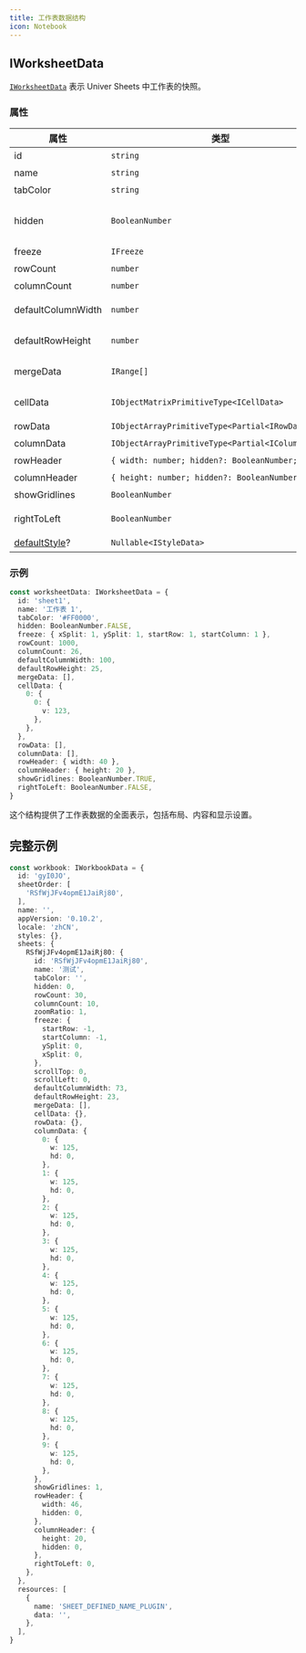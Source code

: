 ```yaml
---
title: 工作表数据结构
icon: Notebook
---
```


## IWorksheetData

[`IWorksheetData`](https://reference.univer.ai/zh-CN/interfaces/IWorksheetData) 表示 Univer Sheets 中工作表的快照。

### 属性

| 属性 | 类型 | 描述 |
|----------|------|-------------|
| id | `string` | 工作表的唯一标识符。 |
| name | `string` | 工作表的名称。 |
| tabColor | `string` | 工作表标签的颜色。 |
| hidden | `BooleanNumber` | 工作表是否隐藏。默认值：`BooleanNumber.FALSE`。 |
| freeze | `IFreeze` | 冻结窗格设置。 |
| rowCount | `number` | 总行数。 |
| columnCount | `number` | 总列数。 |
| defaultColumnWidth | `number` | 列的默认宽度，单位 `px`。 |
| defaultRowHeight | `number` | 行的默认高度，单位 `px`。 |
| mergeData | `IRange[]` | 合并单元格范围的数组。 |
| cellData | `IObjectMatrixPrimitiveType<ICellData>` | 单元格内容的矩阵。[详情](/guides/sheets/model/cell-data) |
| rowData | `IObjectArrayPrimitiveType<Partial<IRowData>>` | 行数据对象的数组。 |
| columnData | `IObjectArrayPrimitiveType<Partial<IColumnData>>` | 列数据对象的数组。 |
| rowHeader | `{ width: number; hidden?: BooleanNumber; }` | 行标题配置。 |
| columnHeader | `{ height: number; hidden?: BooleanNumber; }` | 列标题配置。 |
| showGridlines | `BooleanNumber` | 是否显示网格线。 |
| rightToLeft | `BooleanNumber` | 工作表是否为从右到左模式。 |
| [defaultStyle](/guides/sheets/features/core/default-style)? | `Nullable<IStyleData>` | 默认工作表样式 |

### 示例

```typescript
const worksheetData: IWorksheetData = {
  id: 'sheet1',
  name: '工作表 1',
  tabColor: '#FF0000',
  hidden: BooleanNumber.FALSE,
  freeze: { xSplit: 1, ySplit: 1, startRow: 1, startColumn: 1 },
  rowCount: 1000,
  columnCount: 26,
  defaultColumnWidth: 100,
  defaultRowHeight: 25,
  mergeData: [],
  cellData: {
    0: {
      0: {
        v: 123,
      },
    },
  },
  rowData: [],
  columnData: [],
  rowHeader: { width: 40 },
  columnHeader: { height: 20 },
  showGridlines: BooleanNumber.TRUE,
  rightToLeft: BooleanNumber.FALSE,
}
```

这个结构提供了工作表数据的全面表示，包括布局、内容和显示设置。

## 完整示例

```typescript
const workbook: IWorkbookData = {
  id: 'gyI0JO',
  sheetOrder: [
    'RSfWjJFv4opmE1JaiRj80',
  ],
  name: '',
  appVersion: '0.10.2',
  locale: 'zhCN',
  styles: {},
  sheets: {
    RSfWjJFv4opmE1JaiRj80: {
      id: 'RSfWjJFv4opmE1JaiRj80',
      name: '测试',
      tabColor: '',
      hidden: 0,
      rowCount: 30,
      columnCount: 10,
      zoomRatio: 1,
      freeze: {
        startRow: -1,
        startColumn: -1,
        ySplit: 0,
        xSplit: 0,
      },
      scrollTop: 0,
      scrollLeft: 0,
      defaultColumnWidth: 73,
      defaultRowHeight: 23,
      mergeData: [],
      cellData: {},
      rowData: {},
      columnData: {
        0: {
          w: 125,
          hd: 0,
        },
        1: {
          w: 125,
          hd: 0,
        },
        2: {
          w: 125,
          hd: 0,
        },
        3: {
          w: 125,
          hd: 0,
        },
        4: {
          w: 125,
          hd: 0,
        },
        5: {
          w: 125,
          hd: 0,
        },
        6: {
          w: 125,
          hd: 0,
        },
        7: {
          w: 125,
          hd: 0,
        },
        8: {
          w: 125,
          hd: 0,
        },
        9: {
          w: 125,
          hd: 0,
        },
      },
      showGridlines: 1,
      rowHeader: {
        width: 46,
        hidden: 0,
      },
      columnHeader: {
        height: 20,
        hidden: 0,
      },
      rightToLeft: 0,
    },
  },
  resources: [
    {
      name: 'SHEET_DEFINED_NAME_PLUGIN',
      data: '',
    },
  ],
}
```
